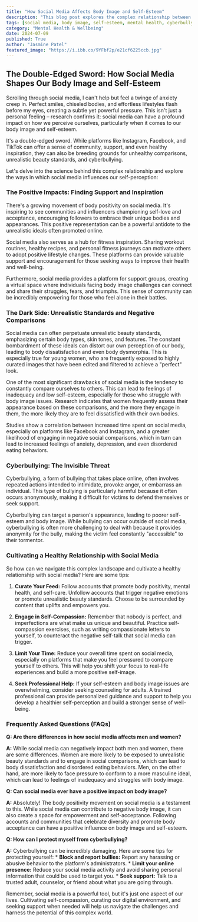 ```yaml
---
title: "How Social Media Affects Body Image and Self-Esteem"
description: "This blog post explores the complex relationship between social media and body image, highlighting both the positive and negative impacts of online platforms on self-esteem. Learn how to navigate the digital world and foster a healthy relationship with your body image."
tags: [social media, body image, self-esteem, mental health, cyberbullying, body positivity, social comparison, online influence, digital wellbeing, social media impact]
category: "Mental Health & Wellbeing"
date: 2024-07-09
published: True
author: "Jasmine Patel"
featured_image: "https://i.ibb.co/9YFbf2p/e21cf6225ccb.jpg"
---
```


## The Double-Edged Sword: How Social Media Shapes Our Body Image and Self-Esteem

Scrolling through social media, I can't help but feel a twinge of anxiety creep in. Perfect smiles, chiseled bodies, and effortless lifestyles flash before my eyes, creating a subtle yet powerful pressure. This isn't just a personal feeling – research confirms it: social media can have a profound impact on how we perceive ourselves, particularly when it comes to our body image and self-esteem. 

It's a double-edged sword. While platforms like Instagram, Facebook, and TikTok can offer a sense of community, support, and even healthy inspiration, they can also be breeding grounds for unhealthy comparisons, unrealistic beauty standards, and cyberbullying. 

Let's delve into the science behind this complex relationship and explore the ways in which social media influences our self-perception:

### The Positive Impacts: Finding Support and Inspiration

There's a growing movement of body positivity on social media. It's inspiring to see communities and influencers championing self-love and acceptance, encouraging followers to embrace their unique bodies and appearances. This positive representation can be a powerful antidote to the unrealistic ideals often promoted online.

Social media also serves as a hub for fitness inspiration. Sharing workout routines, healthy recipes, and personal fitness journeys can motivate others to adopt positive lifestyle changes. These platforms can provide valuable support and encouragement for those seeking ways to improve their health and well-being. 

Furthermore, social media provides a platform for support groups, creating a virtual space where individuals facing body image challenges can connect and share their struggles, fears, and triumphs. This sense of community can be incredibly empowering for those who feel alone in their battles.

### The Dark Side: Unrealistic Standards and Negative Comparisons

Social media can often perpetuate unrealistic beauty standards, emphasizing certain body types, skin tones, and features. The constant bombardment of these ideals can distort our own perception of our body, leading to body dissatisfaction and even body dysmorphia. This is especially true for young women, who are frequently exposed to highly curated images that have been edited and filtered to achieve a "perfect" look.

One of the most significant drawbacks of social media is the tendency to constantly compare ourselves to others. This can lead to feelings of inadequacy and low self-esteem, especially for those who struggle with body image issues. Research indicates that women frequently assess their appearance based on these comparisons, and the more they engage in them, the more likely they are to feel dissatisfied with their own bodies. 

Studies show a correlation between increased time spent on social media, especially on platforms like Facebook and Instagram, and a greater likelihood of engaging in negative social comparisons, which in turn can lead to increased feelings of anxiety, depression, and even disordered eating behaviors. 

### Cyberbullying: The Invisible Threat

Cyberbullying, a form of bullying that takes place online, often involves repeated actions intended to intimidate, provoke anger, or embarrass an individual. This type of bullying is particularly harmful because it often occurs anonymously, making it difficult for victims to defend themselves or seek support.  

Cyberbullying can target a person's appearance, leading to poorer self-esteem and body image. While bullying can occur outside of social media, cyberbullying is often more challenging to deal with because it provides anonymity for the bully, making the victim feel constantly "accessible" to their tormentor.  

### Cultivating a Healthy Relationship with Social Media

So how can we navigate this complex landscape and cultivate a healthy relationship with social media?  Here are some tips:

1. **Curate Your Feed:**  Follow accounts that promote body positivity, mental health, and self-care. Unfollow accounts that trigger negative emotions or promote unrealistic beauty standards.  Choose to be surrounded by content that uplifts and empowers you. 

2. **Engage in Self-Compassion:** Remember that nobody is perfect, and imperfections are what make us unique and beautiful. Practice self-compassion exercises, such as writing compassionate letters to yourself, to counteract the negative self-talk that social media can trigger.  

3. **Limit Your Time:** Reduce your overall time spent on social media, especially on platforms that make you feel pressured to compare yourself to others.  This will help you shift your focus to real-life experiences and build a more positive self-image.

4. **Seek Professional Help:**  If your self-esteem and body image issues are overwhelming, consider seeking counseling for adults.  A trained professional can provide personalized guidance and support to help you develop a healthier self-perception and build a stronger sense of well-being.

### Frequently Asked Questions (FAQs)

**Q:  Are there differences in how social media affects men and women?**

**A:** While social media can negatively impact both men and women, there are some differences.  Women are more likely to be exposed to unrealistic beauty standards and to engage in social comparisons, which can lead to body dissatisfaction and disordered eating behaviors.  Men, on the other hand, are more likely to face pressure to conform to a more masculine ideal, which can lead to feelings of inadequacy and struggles with body image. 

**Q: Can social media ever have a positive impact on body image?**

**A:** Absolutely! The body positivity movement on social media is a testament to this. While social media can contribute to negative body image, it can also create a space for empowerment and self-acceptance.  Following accounts and communities that celebrate diversity and promote body acceptance can have a positive influence on body image and self-esteem. 

**Q: How can I protect myself from cyberbullying?**

**A:** Cyberbullying can be incredibly damaging. Here are some tips for protecting yourself:
    * **Block and report bullies:**  Report any harassing or abusive behavior to the platform's administrators. 
    * **Limit your online presence:**  Reduce your social media activity and avoid sharing personal information that could be used to target you. 
    * **Seek support:**  Talk to a trusted adult, counselor, or friend about what you are going through. 

Remember, social media is a powerful tool, but it's just one aspect of our lives.  Cultivating self-compassion, curating our digital environment, and seeking support when needed will help us navigate the challenges and harness the potential of this complex world. 